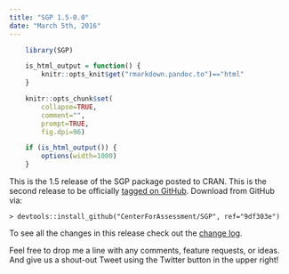 ```yaml
---
title: "SGP 1.5-0.0"
date: "March 5th, 2016"
---
```


```r
    library(SGP)

    is_html_output = function() {
        knitr::opts_knit$get("rmarkdown.pandoc.to")=="html"
    }

    knitr::opts_chunk$set(
        collapse=TRUE,
        comment="",
        prompt=TRUE,
        fig.dpi=96)

    if (is_html_output()) {
        options(width=1000)
    }
```


This is the 1.5 release of the SGP package posted to CRAN. This is the second release to be officially [tagged on GitHub](https://github.com/CenterForAssessment/SGP/releases/tag/9df303e). Download from GitHub via:

```
> devtools::install_github("CenterForAssessment/SGP", ref="9df303e")
```

To see all the changes in this release check out the [change log](https://sgp.io/news/index.html#sgp-1-5-0-0).


Feel free to drop me a line with any comments, feature requests, or ideas. And give us a shout-out Tweet using the Twitter button in the upper right!
